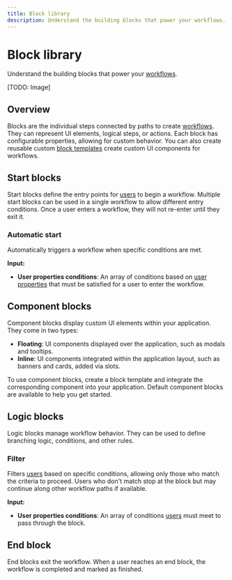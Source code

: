 ```yaml
---
title: Block library
description: Understand the building blocks that power your workflows.
---
```


# Block library

Understand the building blocks that power your [workflows](/workflows).

[TODO: Image]

## Overview

Blocks are the individual steps connected by paths to create [workflows](/workflows). They can represent UI elements, logical steps, or actions. Each block has configurable properties, allowing for custom behavior. You can also create reusable custom [block templates](/blocks/templates) create custom UI components for workflows.

## Start blocks

Start blocks define the entry points for [users](/users) to begin a workflow. Multiple start blocks can be used in a single workflow to allow different entry conditions. Once a user enters a workflow, they will not re-enter until they exit it.

### Automatic start

Automatically triggers a workflow when specific conditions are met.

**Input:**

- **User properties conditions**: An array of conditions based on [user properties](/users/properties) that must be satisfied for a user to enter the workflow.

## Component blocks

Component blocks display custom UI elements within your application. They come in two types:

- **Floating**: UI components displayed over the application, such as modals and tooltips.
- **Inline**: UI components integrated within the application layout, such as banners and cards, added via slots.

To use component blocks, create a block template and integrate the corresponding component into your application. Default component blocks are available to help you get started.

## Logic blocks

Logic blocks manage workflow behavior. They can be used to define branching logic, conditions, and other rules.

### Filter

Filters [users](/users) based on specific conditions, allowing only those who match the criteria to proceed. Users who don't match stop at the block but may continue along other workflow paths if available.

**Input:**

- **User properties conditions**: An array of conditions [users](/users) must meet to pass through the block.

## End block

End blocks exit the workflow. When a user reaches an end block, the workflow is completed and marked as finished.
